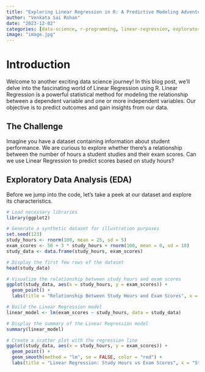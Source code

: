 ```yaml
---
title: "Exploring Linear Regression in R: A Predictive Modeling Adventure"
author: "Venkata Sai Rohan"
date: "2023-12-02"
categories: [data-science, r-programming, linear-regression, exploratory-data-analysis]
image: "image.jpg"
---
```


# Introduction

Welcome to another exciting data science journey! In this blog post, we'll delve into the fascinating world of Linear Regression using R. Linear Regression is a powerful statistical method for modeling the relationship between a dependent variable and one or more independent variables. Our objective is to predict outcomes and gain insights from our data.

## The Challenge

Imagine you have a dataset containing information about student performance. We are curious to explore whether there's a relationship between the number of hours a student studies and their exam scores. Can we use Linear Regression to predict scores based on study hours?

## Exploratory Data Analysis (EDA)

Before we jump into the code, let's take a peek at our dataset and explore its characteristics.

```r
# Load necessary libraries
library(ggplot2)

# Generate a synthetic dataset for illustration purposes
set.seed(123)
study_hours <- rnorm(100, mean = 25, sd = 5)
exam_scores <- 50 + 3 * study_hours + rnorm(100, mean = 0, sd = 10)
study_data <- data.frame(study_hours, exam_scores)

# Display the first few rows of the dataset
head(study_data)

# Visualize the relationship between study hours and exam scores
ggplot(study_data, aes(x = study_hours, y = exam_scores)) +
  geom_point() +
  labs(title = "Relationship Between Study Hours and Exam Scores", x = "Study Hours", y = "Exam Scores")

# Build the Linear Regression model
linear_model <- lm(exam_scores ~ study_hours, data = study_data)

# Display the summary of the Linear Regression model
summary(linear_model)

# Create a scatter plot with the regression line
ggplot(study_data, aes(x = study_hours, y = exam_scores)) +
  geom_point() +
  geom_smooth(method = "lm", se = FALSE, color = "red") +
  labs(title = "Linear Regression: Study Hours vs Exam Scores", x = "Study Hours", y = "Exam Scores")
```